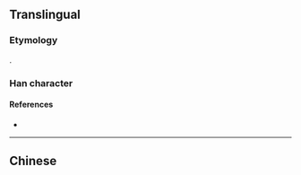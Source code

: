 {{character info/new}}
{{also|獄}}
==Translingual==

===Etymology===
{{Han simp|獄|f=言|t=讠}}.

===Han character===
{{Han char|rn=94|rad=犬|as=06|sn=9|four=|canj=KHIVK|ids=⿲犭讠犬}}

====References====
* {{Han ref|kx=0711.101|hdz=21346.070|uh=72F1|ud=29425}}

----

==Chinese==
{{zh-see|獄}}